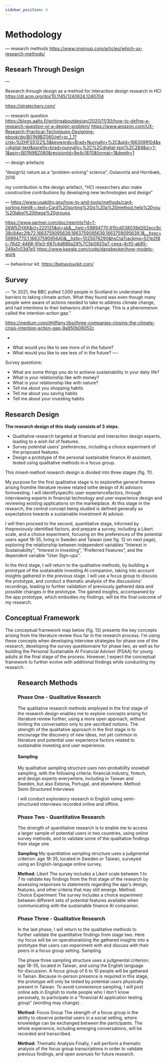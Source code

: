 ```yaml
---
sidebar_position: 4
---
```



# Methodology

—
research methods
https://www.nngroup.com/articles/which-ux-research-methods/


## Researh Through Design

—

Research through design as a method for interaction design research in HCI
https://dl.acm.org/doi/10.1145/1240624.1240704

https://stratechery.com/

—
research question
https://blogs.aalto.fi/writingaboutdesign/2020/11/30/how-to-define-a-research-question-or-a-design-problem/
https://www.amazon.com/UX-Research-Practical-Techniques-Designing-ebook/dp/B01N9BZ060/ref=sr_1_1?crid=1U2HFSS1221L5&keywords=Brad+Nunnally+%2C&qid=1663099104&s=digital-text&sprefix=brad+nunnally+%2C%2Cdigital-text%2C284&sr=1-1&asin=B01N9BZ060&revisionId=9e4c1870&format=1&depth=1

—
design artefacts


“design’s) nature as a “problem-solving” science”, Oulasvirta and Hornbæk, 2016

my contribution is the design artefact, “HCI researchers also make constructive contributions by developing new technologies and design”

—
https://www.usability.gov/how-to-and-tools/methods/card-sorting.html#:~:text=Card%20sorting%20is%20a%20method,help%20you%20label%20these%20groups.

https://www.gartner.com/doc/reprints?id=1-28W5ZHXK&ct=220125&st=sb&__hstc=59894770.915cd038039d262ecc9c38c84ec2fb72.1663759095639.1663759095639.1663759095639.1&__hssc=59894770.1.1663759095640&__hsfp=1025078290&hsCtaTracking=521e2f8c-76d2-4468-81e3-687c4d689a29%7C5b0820a7-ceea-4cf0-ab85-249a1c03d7e5
https://www.kaggle.com/code/dansbecker/how-models-work

—
behavirour kit:
https://behaviourkit.com/


## Survey


—
“In 2021, the BBC polled 1,000 people in Scotland to understand the barriers to taking climate action. What they found was even though many people were aware of actions needed to take to address climate change, and had intentions to their behaviors didn’t change.
This is a phenomenon called the intention-action gap.”

https://medium.com/@tiffany.tibs/three-companies-closing-the-climate-crisis-intention-action-gap-9a950b08052c

-
* What would you like to see more of in the future?
* What would you like to see less of in the future?
—-

Survey questions:
* What are some things you do to achieve sustainability in your daily life?
* What is your relationship like with money?
* What is your relationship like with nature?
* Tell me about you shopping habits
* Tell me about you saving habits
* Tell me about your investing habits



## Research Design
**The research design of this study consists of 3 steps.**  

- Qualitative research targeted at financial and interaction design experts, leading to a *wish list* of features.
- Survey potential users' preferences, including a choice experiment of the proposed features. 
- Design a prototype of the personal sustainable finance AI assistant, tested using qualitative methods in a focus group.

This mixed-method research design is divided into three stages (fig. 11).

My purpose for the first qualitative stage is to explorethe general themes arising fromthe literature review related tothe design of AI advisors forinvesting. I will identifyspecific user experiencefactors, through interviewing experts in financial technology and user experience design and reviewing existing applications on the marketplace. At this stage in the research, the central concept being studied is defined generally as expectations towards a sustainable investment AI advisor.

I will then proceed to the second, quantitative stage, informed by thepreviously identified factors, and prepare a survey, including a Likert scale, and a choice experiment, focusing on the preferences of the potential users aged 18-35, living in Sweden and Taiwan (see fig. 12 on next page), exploring the relationship between independent variables “Interest in Sustainability”, “Interest in Investing”, “Preferred Features”, and the dependent variable “User Sign-ups”.

In the third stage, I will return to the qualitative methods, by building a prototype of the sustainable investing AI companion, taking into account insights gathered in the previous stage. I will use a focus group to discuss the prototype, and conduct a thematic analysis of the discussions' recordings, leading to further validation of previously gathered data and possible changes in the prototype. The gained insights, accompanied by the app prototype, which embodies my findings, will be the final outcome of my research. 

## Conceptual Framework
The conceptual framework map below (fig. 13) presents the key concepts arising from the literature review thus far in the research process. I'm using these concepts when developing interview strategies for phase one of the research, developing the survey questionnaire for phase two, as well as for building the Personal Sustainable AI Financial Advisor (PSAA) for young adults at the final stage of the process. However, I expect the conceptual framework to further evolve with additional findings while conducting my research.

<Figure caption="Figure 13 - Concept map" src={Concepts} />


## Research Methods

### Phase One - Qualitative Research
The qualitative research methods employed in the first stage of the research design enables me to explore concepts arising for literature review further, using a more open approach, without limiting the conversation only to pre-ascribed notions. The strength of the qualitative approach in the first stage is to encourage the discovery of new ideas, not yet common in literature and potential user experience factors related to sustainable investing and user experience.

#### Sampling 
My qualitative sampling structure uses non-probability snowball sampling, with the following criteria: financial industry, fintech, and design experts everywhere, including in Taiwan and Sweden, but also Estonia, Portugal, and elsewhere.
Method: Semi-Structured Interviews 

I will conduct exploratory research in English using semi-structured interviews recorded online and offline.

### Phase Two - Quantitative Research
The strength of quantitative research is to enable me to access a larger sample of potential users in two countries, using online survey methods, and to validate some of the qualitative findings from stage one.

**Sampling**
My quantitative sampling structure uses a judgmental criterion: age 18-35, located in Sweden or Taiwan, surveyed using an English-language online survey.

**Method:** Likert 
The survey includes a Likert scale between 1 to 7 to validate key findings from the first stage of the research by assessing responses to statements regarding the app's design, features, and other criteria that may still emerge.
Method: Choice Experiment 
The survey includes a choice experiment between different sets of potential features available when communicating with the sustainable finance AI companion.

### Phase Three - Qualitative Research
In the last phase, I will return to the qualitative methods to further validate the quantitative findings from stage two. Here my focus will be on operationalizing the gathered insights into a prototype that users can experiment with and discuss with their peers in a focus group setting.
Sampling 

The phase three sampling structure uses a judgmental criterion: age 18-35, located in Taiwan, and using the English language for discussion. A focus group of 6 to 10 people will be gathered in Tainan. Because in-person presence is required in this stage, the prototype will only be tested by potential users physically present in Taiwan. To avoid convenience sampling, I will post online ads in English to invite people who I don't know personally, to participate in a "financial AI application testing group" (wording may change).

**Method:** Focus Group 
The strength of a focus group is the ability to observe potential users in a social setting, where knowledge can be exchanged between the participants. The whole experience, including emerging conversations, will be recorded and transcribed.

**Method:** Thematic Analysis 
Finally, I will perform a thematic analysis of the focus group transcriptions in order to validate previous findings, and open avenues for future research.

<Figure caption="Overview of research methodology" src={Methodology} />
